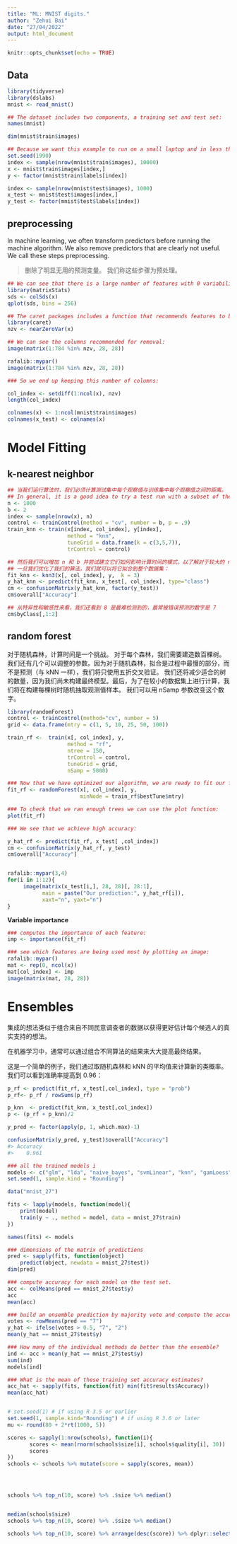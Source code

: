 ```yaml
---
title: "ML: MNIST digits."
author: "Zehui Bai"
date: "27/04/2022"
output: html_document
---
```


```r
knitr::opts_chunk$set(echo = TRUE)
```

## Data

```r
library(tidyverse)
library(dslabs)
mnist <- read_mnist()

## The dataset includes two components, a training set and test set:
names(mnist)

dim(mnist$train$images)

## Because we want this example to run on a small laptop and in less than one hour, we will consider a subset of the dataset. We will sample 10,000 random rows from the training set and 1,000 random rows from the test set:
set.seed(1990)
index <- sample(nrow(mnist$train$images), 10000)
x <- mnist$train$images[index,]
y <- factor(mnist$train$labels[index])

index <- sample(nrow(mnist$test$images), 1000)
x_test <- mnist$test$images[index,]
y_test <- factor(mnist$test$labels[index])
```

## preprocessing

In machine learning, we often transform predictors before running the machine algorithm. We also remove predictors that are clearly not useful. We call these steps preprocessing.

> 删除了明显无用的预测变量。 我们称这些步骤为预处理。


```r
## We can see that there is a large number of features with 0 variability:
library(matrixStats)
sds <- colSds(x)
qplot(sds, bins = 256)

## The caret packages includes a function that recommends features to be removed due to near zero variance:
library(caret)
nzv <- nearZeroVar(x)

## We can see the columns recommended for removal:
image(matrix(1:784 %in% nzv, 28, 28))

rafalib::mypar()
image(matrix(1:784 %in% nzv, 28, 28))

### So we end up keeping this number of columns:

col_index <- setdiff(1:ncol(x), nzv)
length(col_index)

colnames(x) <- 1:ncol(mnist$train$images)
colnames(x_test) <- colnames(x)
```

# Model Fitting

## k-nearest neighbor

```r
## 当我们运行算法时，我们必须计算测试集中每个观察值与训练集中每个观察值之间的距离。 有很多计算。 因此，我们将使用 k 折交叉验证来提高速度。
## In general, it is a good idea to try a test run with a subset of the data to get an idea of timing before we start running code that might take hours to complete.
n <- 1000
b <- 2
index <- sample(nrow(x), n)
control <- trainControl(method = "cv", number = b, p = .9)
train_knn <- train(x[index, col_index], y[index], 
                   method = "knn", 
                   tuneGrid = data.frame(k = c(3,5,7)),
                   trControl = control)

## 然后我们可以增加 n 和 b 并尝试建立它们如何影响计算时间的模式，以了解对于较大的 n 和 b 值拟合过程需要多长时间。 您想知道一个函数在运行之前是否需要数小时甚至数天。
## 一旦我们优化了我们的算法，我们就可以将它拟合到整个数据集：
fit_knn <- knn3(x[, col_index], y,  k = 3)
y_hat_knn <- predict(fit_knn, x_test[, col_index], type="class")
cm <- confusionMatrix(y_hat_knn, factor(y_test))
cm$overall["Accuracy"]

## 从特异性和敏感性来看，我们还看到 8 是最难检测到的，最常被错误预测的数字是 7
cm$byClass[,1:2]
```


## random forest 

对于随机森林，计算时间是一个挑战。 对于每个森林，我们需要建造数百棵树。 我们还有几个可以调整的参数。因为对于随机森林，拟合是过程中最慢的部分，而不是预测（与 kNN 一样），我们将只使用五折交叉验证。 我们还将减少适合的树的数量，因为我们尚未构建最终模型。最后，为了在较小的数据集上进行计算，我们将在构建每棵树时随机抽取观测值样本。 我们可以用 nSamp 参数改变这个数字。

```r
library(randomForest)
control <- trainControl(method="cv", number = 5)
grid <- data.frame(mtry = c(1, 5, 10, 25, 50, 100))

train_rf <-  train(x[, col_index], y, 
                   method = "rf", 
                   ntree = 150,
                   trControl = control,
                   tuneGrid = grid,
                   nSamp = 5000)

### Now that we have optimized our algorithm, we are ready to fit our final model:
fit_rf <- randomForest(x[, col_index], y, 
                       minNode = train_rf$bestTune$mtry)

### To check that we ran enough trees we can use the plot function:
plot(fit_rf)

### We see that we achieve high accuracy:

y_hat_rf <- predict(fit_rf, x_test[ ,col_index])
cm <- confusionMatrix(y_hat_rf, y_test)
cm$overall["Accuracy"] 


rafalib::mypar(3,4)
for(i in 1:12){
     image(matrix(x_test[i,], 28, 28)[, 28:1], 
           main = paste("Our prediction:", y_hat_rf[i]),
           xaxt="n", yaxt="n")
}

```


**Variable importance**


```r
### computes the importance of each feature:
imp <- importance(fit_rf)

### see which features are being used most by plotting an image:
rafalib::mypar()
mat <- rep(0, ncol(x))
mat[col_index] <- imp
image(matrix(mat, 28, 28))

```


# Ensembles

集成的想法类似于组合来自不同民意调查者的数据以获得更好估计每个候选人的真实支持的想法。

在机器学习中，通常可以通过组合不同算法的结果来大大提高最终结果。

这是一个简单的例子，我们通过取随机森林和 kNN 的平均值来计算新的类概率。 我们可以看到准确率提高到 0.96：

```r
p_rf <- predict(fit_rf, x_test[,col_index], type = "prob")  
p_rf<- p_rf / rowSums(p_rf)

p_knn  <- predict(fit_knn, x_test[,col_index])
p <- (p_rf + p_knn)/2

y_pred <- factor(apply(p, 1, which.max)-1)

confusionMatrix(y_pred, y_test)$overall["Accuracy"]
#> Accuracy 
#>    0.961
```





```r
### all the trained models i
models <- c("glm", "lda", "naive_bayes", "svmLinear", "knn", "gamLoess", "multinom", "qda", "rf", "adaboost")
set.seed(1, sample.kind = "Rounding") 

data("mnist_27")

fits <- lapply(models, function(model){ 
    print(model)
    train(y ~ ., method = model, data = mnist_27$train)
}) 

names(fits) <- models

### dimensions of the matrix of predictions
pred <- sapply(fits, function(object) 
    predict(object, newdata = mnist_27$test))
dim(pred)

### compute accuracy for each model on the test set.
acc <- colMeans(pred == mnist_27$test$y)
acc
mean(acc)

### build an ensemble prediction by majority vote and compute the accuracy of the ensemble. Vote 7 if more than 50% of the models are predicting a 7, and 2 otherwise.
votes <- rowMeans(pred == "7")
y_hat <- ifelse(votes > 0.5, "7", "2")
mean(y_hat == mnist_27$test$y)

### How many of the individual methods do better than the ensemble?
ind <- acc > mean(y_hat == mnist_27$test$y)
sum(ind)
models[ind]

### What is the mean of these training set accuracy estimates?
acc_hat <- sapply(fits, function(fit) min(fit$results$Accuracy))
mean(acc_hat)


# set.seed(1) # if using R 3.5 or earlier
set.seed(1, sample.kind="Rounding") # if using R 3.6 or later
mu <- round(80 + 2*rt(1000, 5))

scores <- sapply(1:nrow(schools), function(i){
       scores <- mean(rnorm(schools$size[i], schools$quality[i], 30))
       scores
})
schools <- schools %>% mutate(score = sapply(scores, mean))




schools %>% top_n(10, score) %>% .$size %>% median()


median(schools$size)
schools %>% top_n(10, score) %>% .$size %>% median()

schools %>% top_n(10, score) %>% arrange(desc(score)) %>% dplyr::select(id, size, score)
```

